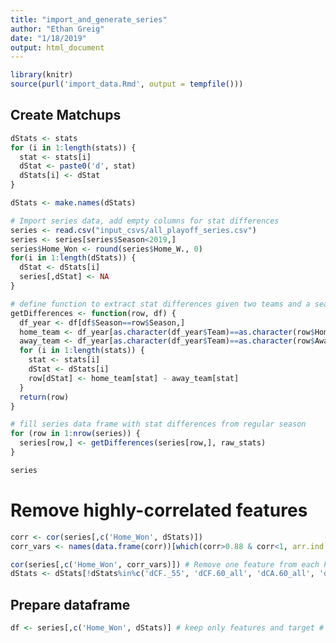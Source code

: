 ```yaml
---
title: "import_and_generate_series"
author: "Ethan Greig"
date: "1/18/2019"
output: html_document
---
```



```r
library(knitr)
source(purl('import_data.Rmd', output = tempfile()))
```


## Create Matchups
```r
dStats <- stats
for (i in 1:length(stats)) {
  stat <- stats[i]
  dStat <- paste0('d', stat)
  dStats[i] <- dStat
}

dStats <- make.names(dStats)

# Import series data, add empty columns for stat differences
series <- read.csv("input_csvs/all_playoff_series.csv")
series <- series[series$Season<2019,]
series$Home_Won <- round(series$Home_W., 0)
for(i in 1:length(dStats)) {
  dStat <- dStats[i]
  series[,dStat] <- NA
}

# define function to extract stat differences given two teams and a season
getDifferences <- function(row, df) {
  df_year <- df[df$Season==row$Season,]
  home_team <- df_year[as.character(df_year$Team)==as.character(row$Home),]
  away_team <- df_year[as.character(df_year$Team)==as.character(row$Away),]
  for (i in 1:length(stats)) {
    stat <- stats[i]
    dStat <- dStats[i]
    row[dStat] <- home_team[stat] - away_team[stat]
  }
  return(row)
}

# fill series data frame with stat differences from regular season
for (row in 1:nrow(series)) {
  series[row,] <- getDifferences(series[row,], raw_stats)
}

series
```

# Remove highly-correlated features
```r
corr <- cor(series[,c('Home_Won', dStats)])
corr_vars <- names(data.frame(corr))[which(corr>0.88 & corr<1, arr.ind = TRUE)[, "col"]]

cor(series[,c('Home_Won', corr_vars)]) # Remove one feature from each highly-correlated pair
dStats <- dStats[!dStats%in%c('dCF._55', 'dCF.60_all', 'dCA.60_all', 'dBerg', 'dxGF.60_all', 'dSh._all')]
```


## Prepare dataframe
```r
df <- series[,c('Home_Won', dStats)] # keep only features and target # normalize
```
